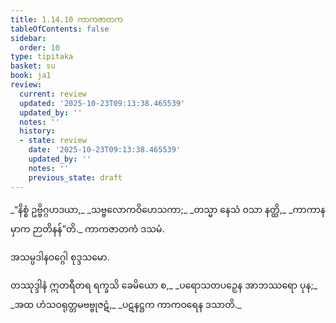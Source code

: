 ```yaml
---
title: 1.14.10 ကာကဇာတက
tableOfContents: false
sidebar:
  order: 10
type: tipitaka
basket: su
book: ja1
review:
  current: review
  updated: '2025-10-23T09:13:38.465539'
  updated_by: ''
  notes: ''
  history:
  - state: review
    date: '2025-10-23T09:13:38.465539'
    updated_by: ''
    notes: ''
    previous_state: draft
---
```



<ReviewStatus review={frontmatter.review} showDetails={true} />

<HypothesisAnnotation frontmatter={frontmatter} />

<DynamicBreadcrumb />

<Division number="140" book="ja1" e="ch" v="22" p="32">

<Paragraph number="309" type="verses" book="ja1">
_“နိစ္စံ ဥဗ္ဗိဂ္ဂဟဒယာ,_  
_သဗ္ဗလောကဝိဟေသကာ;_  
_တသ္မာ နေသံ ဝသာ နတ္ထိ,_  
_ကာကာနမှာက ဉာတိနန်”တိ._  


</Paragraph>
</Division>

<Paragraph number="310" type="center" book="ja1">
ကာကဇာတကံ ဒသမံ.

  
အသမ္ပဒါနဝဂ္ဂေါ စုဒ္ဒသမော.



</Paragraph>

<Paragraph number="311" type="center" book="ja1">
တဿုဒ္ဒါနံ


</Paragraph>

<Paragraph number="312" type="verses" book="ja1">
ဣတရီတရ ရက္ခသိ ခေမိယော စ,_  
_ပရောသတပဉှေန အာဘဿရော ပုန;_  
_အထ ဟံသဝရုတ္တမဗဗ္ဗုဇဋံ,_  
_ပဋနဋ္ဌက ကာကဝရေန ဒသာတိ._
</Paragraph>